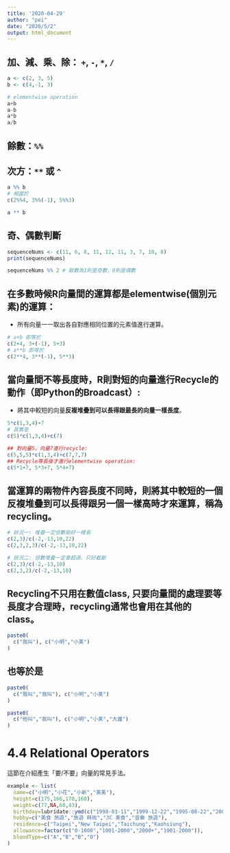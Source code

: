 ```yaml
---
title: '2020-04-29'
author: "pei"
date: "2020/5/2"
output: html_document
---
```


## 加、減、乘、除： `+`, `-`, `*`, `/`
```r
a <- c(2, 3, 5)
b <- c(4,-1, 3)
```

```r
# elementwise operation
a+b
a-b
a*b
a/b
```


## 餘數：`%%`
## 次方：`**` 或 `^`
```r
a %% b
# 相當於
c(2%%4, 3%%(-1), 5%%3)

a ** b
```


## 奇、偶數判斷
```r
sequenceNums <- c(11, 6, 8, 11, 12, 11, 3, 7, 10, 8)
print(sequenceNums)

sequenceNums %% 2 # 餘數為1則是奇數，0則是偶數
```


## 在多數時候R向量間的運算都是**elementwise**(個別元素)的運算：
 * 所有向量一一取出各自對應相同位置的元素值進行運算。
```r
# a+b 即等於
c(2+4, 3+(-1), 5+3)
# a**b 即等於
c(2**4, 3**(-1), 5**3)
```
 
## 當向量間不等長度時，R則對短的向量進行Recycle的動作（即Python的Broadcast）:
 * 將其中較短的向量**反複堆疊到可以長得跟最長的向量一樣長度**。
```r
5*c(1,3,4)+7
# 其實是
c(5)*c(1,3,4)+c(7)

## 對向量5，向量7進行recycle:
c(5,5,5)*c(1,3,4)+c(7,7,7)
## Recycle等長後才進行elementwise operation:
c(5*1+7, 5*3+7, 5*4+7)
```
 
## 當運算的兩物件內容長度不同時，則將其中較短的一個反複堆疊到可以長得跟另一個一樣高時才來運算，稱為recycling。
```r
# 狀況一: 堆疊一定倍數剛好一樣長
c(2,3)/c(-2,-13,10,22)
c(2,3,2,3)/c(-2,-13,10,22)
```
```r
# 狀況二: 倍數堆疊一定會超過，只好截斷
c(2,3)/c(-2,-13,10)
c(2,3,2)/c(-2,-13,10)
```

## Recycling不只用在數值class, 只要向量間的處理要等長度才合理時，recycling通常也會用在其他的class。
```r
paste0(
  c("我叫"), c("小明","小美")
)
```
## 也等於是
```r
paste0(
  c("我叫","我叫"), c("小明","小美")
)
```

```r
paste0(
  c("他叫","我叫"), c("小明","小美","大雄")
)
```



# 4.4 Relational Operators

這節在介紹產生「要/不要」向量的常見手法。

```r
example <- list(
  name=c("小明","小花","小新","美美"),
  height=c(175,166,170,160),
  weight=c(77,NA,60,43),
  birthday=lubridate::ymd(c("1998-03-11","1999-12-22","1995-08-22","2001-10-10")),
  hobby=c("美食 旅遊","旅遊 時尚","3C 美食","音樂 旅遊"),
  residence=c("Taipei","New Taipei","Taichung","Kaohsiung"),
  allowance=factor(c("0-1000","1001-2000","2000+","1001-2000")),
  bloodType=c("A","B","B","O")
)
```







